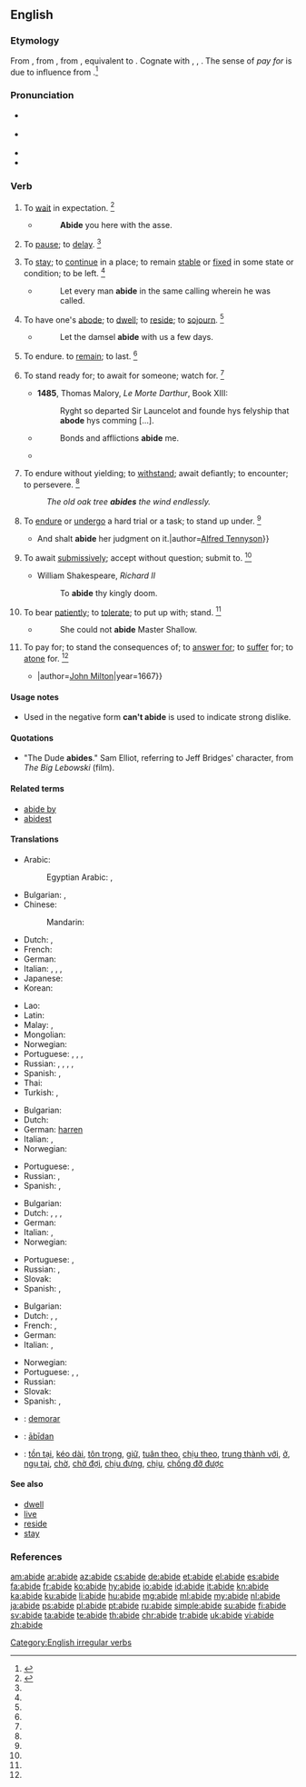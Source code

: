 ==English==

===Etymology===
From {{etyl|enm|en}} {{term|abiden|lang=enm}}, from {{etyl|ang|en}} {{m|ang|ābīdan||to abide, wait, remain, delay, remain behind; survive; wait for, await; expect}}, from {{etyl|gem-pro|en}} {{m|gem-pro|*uzbīdaną||to expect, tolerate}}, equivalent to {{prefix|a|bide|lang=en}}. Cognate with {{etyl|sco|-}} {{term|abyde||to abide, remain|lang=sco}}, {{etyl|gmh|-}} {{m|gmh|erbīten||to await, expect}}, {{etyl|got|-}} {{term|𐌿𐍃𐌱𐌴𐌹𐌳𐌰𐌽||tr=usbeidan|to expect, await, have patience|lang=got}}. The sense of ''pay for'' is due to influence from {{term|aby|lang=en}}.<ref>{{R:MW3 1976|page=3}}</ref>

===Pronunciation===
* {{a|RP}} {{IPA|/əˈbaɪd/|lang=en}}
* {{a|US}} {{IPA|/əˈbaɪd/|lang=en}}
* {{audio|en-us-abide.ogg|Audio (US)|lang=en}}
* {{rhymes|aɪd|lang=en}}

===Verb===
{{en-verb|abides|abiding|'''[[abode]]''' ''or'' '''[[abided]]'''|'''[[abode]]''', '''[[abided]]''', ''or (rare)'', '''[[abidden]]'''}}

# {{context|intransitive|obsolete|lang=en}} To [[wait]] in expectation. {{defdate|Attested from prior to 1150 until the mid 17<sup>th</sup> century.}}<ref name=SOED>{{R:SOED5|page=4}}</ref>
#* {{RQ:Authorized Version|Genesis|22|5}}
#*: '''Abide''' you here with the asse.
# {{context|intransitive|obsolete|lang=en}} To [[pause]]; to [[delay]]. {{defdate|Attested from around (1150 to 1350) until the mid 17<sup>th</sup> century.}}<ref name=SOED/>
# {{context|intransitive|lang=en}} To [[stay]]; to [[continue]] in a place; to remain [[stable]] or [[fixed]] in some state or condition; to be left. {{defdate|First attested from around (1150 to 1350).}}<ref name=SOED/>
#* {{RQ:Authorized Version|1 Corinthians|7|20}}
#*: Let every man '''abide''' in the same calling wherein he was called.
# {{context|intransitive|archaic|lang=en}} To have one's [[abode]]; to [[dwell]]; to [[reside]]; to [[sojourn]]. {{defdate|First attested from around (1350 to 1470).}}<ref name=SOED/>
#* {{RQ:Authorized Version|Genesis|24|55}}
#*: Let the damsel '''abide''' with us a few days.
# {{context|intransitive|lang=en}} To endure. to [[remain]]; to last. {{defdate|First attested from around (1350 to 1470).}}<ref name=SOED/>
# {{context|transitive|lang=en}} To stand ready for; to await for someone; watch for. {{defdate|First attested prior to around 1150.}}<ref name=SOED/>
#* '''1485''', Thomas Malory, ''Le Morte Darthur'', Book XIII:
#*: Ryght so departed Sir Launcelot and founde hys felyship that '''abode''' hys comming [...].
#* {{RQ:Authorized Version|Acts|20|23}}
#*: Bonds and afflictions '''abide''' me.
#* {{quote-book|title=Idylls of the King|year=1856-1885|passage=I will '''abide''' the coming of my lord.|author=[[w:Alfred Tennyson|Alfred Tennyson]]}}
# {{context|transitive|lang=en}} To endure without yielding; to [[withstand]]; await defiantly; to encounter; to persevere. {{defdate|First attested from around (1150 to 1350).}}<ref name=SOED/>
#: ''The old oak tree '''abides''' the wind endlessly.''
# {{context|transitive|obsolete|lang=en}} To [[endure]] or [[undergo]] a hard trial or a task; to stand up under. {{defdate|Attested from around (1150 to 1350) until the early 18<sup>th</sup> century.}}<ref name=SOED/>
#* {{quote-book|title=Idylls of the King|year=1856-1885|passage={{...}} And shalt '''abide''' her judgment on it.|author=[[w:Alfred Tennyson|Alfred Tennyson]]}}
# {{context|transitive|lang=en}} To await [[submissive|submissively]]; accept without question; submit to. {{defdate|First attested from around (1350 to 1470).}}<ref name=SOED/>
#* William Shakespeare, ''Richard II''
#*: To '''abide''' thy kingly doom.
# {{context|transitive|lang=en}} To bear [[patiently]]; to [[tolerate]]; to put up with; stand. {{defdate|First attested in the late 15<sup>th</sup> century.}}<ref name=SOED/>
#* {{RQ:Shakespeare Henry 4-2|III-ii}}
#*: She could not '''abide''' Master Shallow.
# {{context|transitive|lang=en}} To pay for; to stand the consequences of; to [[answer for]]; to [[suffer]] for; to [[atone]] for. {{defdate|First attested in the late 16<sup>th</sup> century.}}<ref name=SOED/>
#* {{quote-book|title=Paradise Lost|passage=How dearly I '''abide''' that boast so vain, {{...}}|author=[[w:John Milton|John Milton]]|year=1667}}

====Usage notes====
* {{sense|bear patiently}} Used in the negative form '''can't abide''' is used to indicate strong dislike.

====Quotations====
* "The Dude '''abides'''." Sam Elliot, referring to Jeff Bridges' character, from ''The Big Lebowski'' (film).

====Related terms====
* [[abide by]]
* [[abidest]] {{qualifier|archaic second-person singular present form; with “[[thou]]”}}

====Translations====
{{trans-top|to dwell}}
* Arabic: {{t|ar|يبقى|tr=yabqaa|sc=Arab}}
*: Egyptian Arabic: {{t|arz|يفضل|tr=yefḍal|sc=Arab}}, {{t|arz|يستنا|tr=yestana|sc=Arab}}
* Bulgarian: {{t+|bg|пребивавам|sc=Cyrl}}, {{t+|bg|оставам|sc=Cyrl}}
* Chinese:
*: Mandarin: {{t-needed|cmn}}
* Dutch: {{t+|nl|verblijven}}, {{t+|nl|wonen}}
* French: {{t+|fr|demeurer}}
* German: {{t+|de|weilen}}
* Italian: {{t+|it|vivere}}, {{t+|it|abitare}}, {{t+|it|risiedere}}, {{t|it|dimorare}}
* Japanese: {{t-needed|ja}}
* Korean: {{t-needed|ko}}
{{trans-mid}}
* Lao: {{t-needed|lo}}
* Latin: {{t|la|possideo}}
* Malay: {{t|ms|tinggal dalam}}, {{t|ms|duduk}}
* Mongolian: {{t-needed|mn}}
* Norwegian: {{t|no|forbli}}
* Portuguese: {{t+|pt|viver}}, {{t+|pt|morar}}, {{t+|pt|habitar}}, {{t+|pt|residir}}
* Russian: {{t+|ru|жить|impf|sc=Cyrl}}, {{t+|ru|прожива́ть|impf|sc=Cyrl}}, {{t+|ru|обита́ть|impf|sc=Cyrl}} {{qualifier|to live}}, {{t+|ru|пребыва́ть|impf|sc=Cyrl}}, {{t+|ru|остава́ться|impf|sc=Cyrl}}
* Spanish: {{t+|es|habitar}}, {{t+|es|demorar}}
* Thai: {{t-needed|th}}
* Turkish: {{t+|tr|ikamet etmek}}, {{t+|tr|oturmak}}
{{trans-bottom}}

{{trans-top|to await}}
* Bulgarian: {{t|bg|чакам, очаквам}}
* Dutch: {{t+|nl|afwachten}}
* German: [[harren]] {{qualifier|with genitive}}
* Italian: {{t+|it|aspettare}}, {{t+|it|attendere}}
* Norwegian: {{t+|no|avvente}}
{{trans-mid}}
* Portuguese: {{t+|pt|aguardar}}, {{t+|pt|esperar}}
* Russian: {{t+|ru|ожида́ть|impf|sc=Cyrl}}, {{t+|ru|ждать|impf|sc=Cyrl}}
* Spanish: {{t+|es|aguardar}}, {{t+|es|esperar}}
{{trans-bottom}}

{{trans-top|to endure}}
* Bulgarian: {{t+|bg|търпя}}
* Dutch: {{t+|nl|ondergaan}}, {{t+|nl|verdragen}}, {{t+|nl|doorstaan}}, {{t+|nl|uithouden}}
* German: {{t+|de|aushalten}}
* Italian: {{t+|it|sopportare}}, {{t+|it|tollerare}}
* Norwegian: {{t|no|holde ut}}
{{trans-mid}}
* Portuguese: {{t+|pt|aguentar}}, {{t+|pt|persistir}}
* Russian: {{t+|ru|терпе́ть|impf|sc=Cyrl}}, {{t+|ru|выноси́ть|impf|sc=Cyrl}}
* Slovak: {{t|sk|vytrvať}}
* Spanish: {{t+|es|quedar}}, {{t+|es|permanecer}}
{{trans-bottom}}

{{trans-top|to tolerate}}
* Bulgarian: {{t+|bg|толерирам}}
* Dutch: {{t+|nl|tolereren}}, {{t+|nl|toelaten}}, {{t+|nl|verdragen}}
* French: {{t+|fr|tolérer}}, {{t+|fr|supporter}}
* German: {{t+|de|ausstehen}}
* Italian: {{t+|it|sopportare}}, {{t+|it|tollerare}}
{{trans-mid}}
* Norwegian: {{t|no|tolerere}}
* Portuguese: {{t+|pt|suportar}}, {{t+|pt|tolerar}}, {{t+|pt|aguentar}}
* Russian: {{t+|ru|терпе́ть|impf|sc=Cyrl}}
* Slovak: {{t|sk|strpieť}}
* Spanish: {{t+|es|tolerar}}, {{t+|es|soportar}}
{{trans-bottom}}

{{checktrans-top}}
* {{ttbc|ia}}: [[demorar]]
* {{ttbc|ang}}: [[abidan|ābīdan]]
* {{ttbc|vi}}: [[tồn tại]], [[kéo dài]], [[tôn trọng]], [[giữ]], [[tuân theo]], [[chịu theo]], [[trung thành với]], [[ở]], [[ngụ tại]], [[chờ]], [[chờ đợi]], [[chịu đựng]], [[chịu]], [[chống đỡ được]]
{{trans-bottom}}

====See also====
* [[dwell]]
* [[live]]
* [[reside]]
* [[stay]]

===References===
<references/>

[[Category:English irregular verbs]]

[[am:abide]]
[[ar:abide]]
[[az:abide]]
[[cs:abide]]
[[de:abide]]
[[et:abide]]
[[el:abide]]
[[es:abide]]
[[fa:abide]]
[[fr:abide]]
[[ko:abide]]
[[hy:abide]]
[[io:abide]]
[[id:abide]]
[[it:abide]]
[[kn:abide]]
[[ka:abide]]
[[ku:abide]]
[[li:abide]]
[[hu:abide]]
[[mg:abide]]
[[ml:abide]]
[[my:abide]]
[[nl:abide]]
[[ja:abide]]
[[ps:abide]]
[[pl:abide]]
[[pt:abide]]
[[ru:abide]]
[[simple:abide]]
[[su:abide]]
[[fi:abide]]
[[sv:abide]]
[[ta:abide]]
[[te:abide]]
[[th:abide]]
[[chr:abide]]
[[tr:abide]]
[[uk:abide]]
[[vi:abide]]
[[zh:abide]]